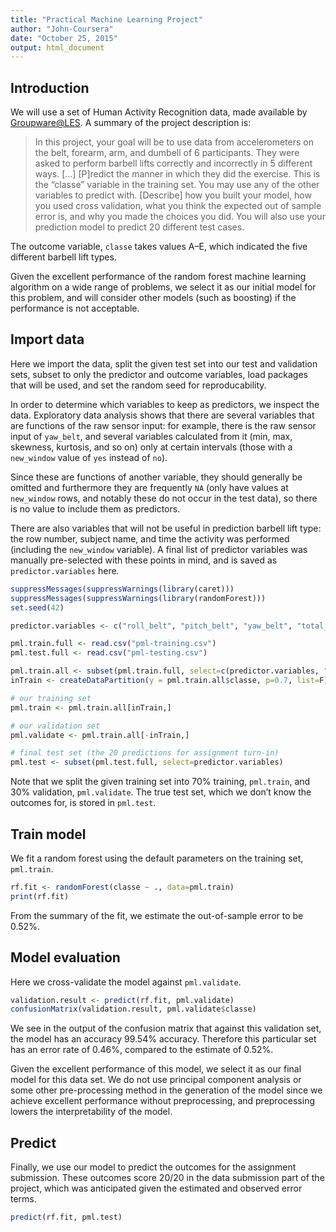 ---
title: "Practical Machine Learning Project"
author: "John-Coursera"
date: "October 25, 2015"
output: html_document
---

<!--
- create a report describing how you built your model
- how you used cross validation
- what you think the expected out of sample error is
- why you made the choices you did
- use your prediction model to predict 20 different test cases. 
-->

## Introduction

We will use a set of Human Activity Recognition data, made available by [Groupware@LES](http://groupware.les.inf.puc-rio.br/har).  A summary of the project description is:

> In this project, your goal will be to use data from accelerometers on the belt, forearm, arm, and dumbell of 6 participants. They were asked to perform barbell lifts correctly and incorrectly in 5 different ways. [...] [P]redict the manner in which they did the exercise. This is the "classe" variable in the training set. You may use any of the other variables to predict with. [Describe] how you built your model, how you used cross validation, what you think the expected out of sample error is, and why you made the choices you did. You will also use your prediction model to predict 20 different test cases. 

The outcome variable, `classe` takes values A--E, which indicated the five different barbell lift types.

Given the excellent performance of the random forest machine learning algorithm on a wide range of problems, we select it as our initial model for this problem, and will consider other models (such as boosting) if the performance is not acceptable.

## Import data

Here we import the data, split the given test set into our test and validation sets, subset to only the predictor and outcome variables, load packages that will be used, and set the random seed for reproducability.

In order to determine which variables to keep as predictors, we inspect the data.  Exploratory data analysis shows that there are several variables that are functions of the raw sensor input: for example, there is the raw sensor input of `yaw_belt`, and several variables calculated from it (min, max, skewness, kurtosis, and so on) only at certain intervals (those with a `new_window` value of `yes` instead of `no`).  

Since these are functions of another variable, they should generally be omitted and furthermore they are frequently `NA` (only have values at `new_window` rows, and notably these do not occur in the test data), so there is no value to include them as predictors.  

There are also variables that will not be useful in prediction barbell lift type: the row number, subject name, and time the activity was performed (including the `new_window` variable).  A final list of predictor variables was manually pre-selected with these points in mind, and is saved as `predictor.variables` here.

```{r, echo=TRUE} 
suppressMessages(suppressWarnings(library(caret)))
suppressMessages(suppressWarnings(library(randomForest)))
set.seed(42)

predictor.variables <- c("roll_belt", "pitch_belt", "yaw_belt", "total_accel_belt", "gyros_belt_x", "gyros_belt_y", "gyros_belt_z", "accel_belt_x", "accel_belt_y", "accel_belt_z", "magnet_belt_x", "magnet_belt_y", "magnet_belt_z", "roll_arm", "pitch_arm", "yaw_arm", "total_accel_arm", "gyros_arm_x", "gyros_arm_y", "gyros_arm_z", "accel_arm_x", "accel_arm_y", "accel_arm_z", "magnet_arm_x", "magnet_arm_y", "magnet_arm_z", "roll_dumbbell", "pitch_dumbbell", "yaw_dumbbell", "gyros_dumbbell_x", "gyros_dumbbell_y", "gyros_dumbbell_z", "accel_dumbbell_x", "accel_dumbbell_y", "accel_dumbbell_z", "magnet_dumbbell_x", "magnet_dumbbell_y", "magnet_dumbbell_z", "roll_forearm", "pitch_forearm", "yaw_forearm", "gyros_forearm_x", "gyros_forearm_y", "gyros_forearm_z", "accel_forearm_x", "accel_forearm_y", "accel_forearm_z", "magnet_forearm_x", "magnet_forearm_y", "magnet_forearm_z")

pml.train.full <- read.csv("pml-training.csv")
pml.test.full <- read.csv("pml-testing.csv")

pml.train.all <- subset(pml.train.full, select=c(predictor.variables, "classe"))
inTrain <- createDataPartition(y = pml.train.all$classe, p=0.7, list=F)

# our training set
pml.train <- pml.train.all[inTrain,] 

# our validation set
pml.validate <- pml.train.all[-inTrain,]

# final test set (the 20 predictions for assignment turn-in)
pml.test <- subset(pml.test.full, select=predictor.variables)
```

Note that we split the given training set into 70% training, `pml.train`, and 30% validation, `pml.validate`.  The true test set, which we don't know the outcomes for, is stored in `pml.test`.

## Train model

We fit a random forest using the default parameters on the training set, `pml.train`.

```{r, echo=TRUE}
rf.fit <- randomForest(classe ~ ., data=pml.train)
print(rf.fit)
```

From the summary of the fit, we estimate the out-of-sample error to be 0.52%.

## Model evaluation

Here we cross-validate the model against `pml.validate`.

```{r, echo=TRUE}
validation.result <- predict(rf.fit, pml.validate)
confusionMatrix(validation.result, pml.validate$classe)
```

We see in the output of the confusion matrix that against this validation set, the model has an accuracy 99.54% accuracy.  Therefore this particular set has an error rate of 0.46%, compared to the estimate of 0.52%.

Given the excellent performance of this model, we select it as our final model for this data set.  We do not use principal component analysis or some other pre-processing method in the generation of the model since we achieve excellent performance without preprocessing, and preprocessing lowers the interpretability of the model.

## Predict

Finally, we use our model to predict the outcomes for the assignment submission.  These outcomes score 20/20 in the data submission part of the project, which was anticipated given the estimated and observed error terms.

```{r, echo=TRUE}
predict(rf.fit, pml.test)
```

